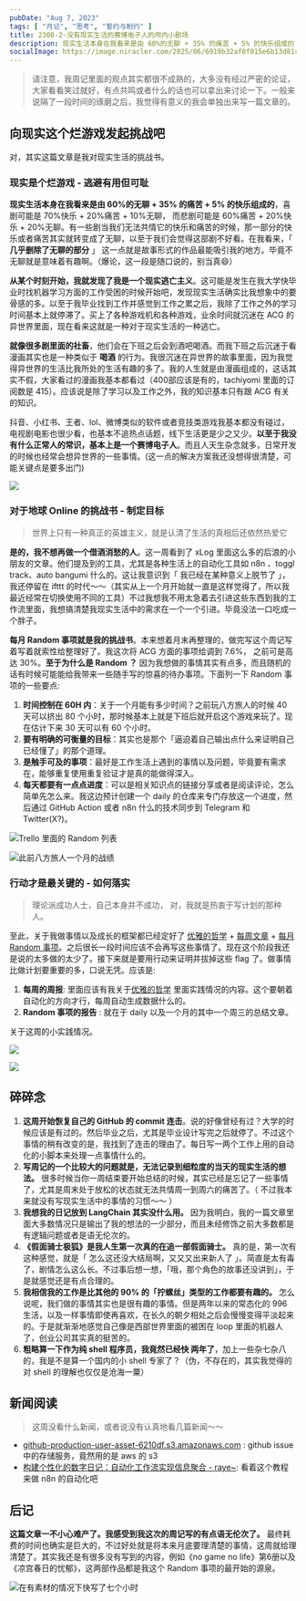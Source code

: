 ```yaml
---
pubDate: "Aug 7, 2023"
tags: [ "月记", "思考", "誓约与制约" ]
title: 2308-2-没有现实生活的赛博电子人的颅内小剧场
description: 现实生活本身在我看来是由 60%的无聊 + 35% 的痛苦 + 5% 的快乐组成的
socialImage: https://image.niracler.com/2025/06/6919b32af0f015e6b13d81c4a7d1f2b2.jpeg
---
```




> 请注意，我周记里面的观点其实都很不成熟的，大多没有经过严密的论证，大家看看笑过就好，有点共鸣或者什么的话也可以拿出来讨论一下。一般来说隔了一段时间的琢磨之后，我觉得有意义的我会单独出来写一篇文章的。

## 向现实这个烂游戏发起挑战吧

对，其实这篇文章是我对现实生活的挑战书。

### 现实是个烂游戏 - 逃避有用但可耻

**现实生活本身在我看来是由 60%的无聊 + 35% 的痛苦 + 5% 的快乐组成的**，喜剧可能是 70%快乐 + 20%痛苦 + 10%无聊， 而悲剧可能是 60%痛苦 + 20%快乐 + 20%无聊。有一些剧当我们无法共情它的快乐和痛苦的时候，那一部分的快乐或者痛苦其实就转变成了无聊，以至于我们会觉得这部剧不好看。在我看来，「 **几乎删除了无聊的部分** 」 这一点就是故事形式的作品最能吸引我的地方。毕竟不无聊就是意味着有趣啊。（<Spoiler>爆论，这一段是随口说的，别当真😄</Spoiler>）

**从某个时刻开始，我就发现了我是一个现实逃亡主义**。这可能是发生在我大学快毕业时找机器学习方面的工作受困的时候开始吧，发现现实生活确实比我想象中的要骨感的多。以至于我毕业找到工作并感觉到工作之累之后，我除了工作之外的学习时间基本上就停滞了。买上了各种游戏机和各种游戏，业余时间就沉迷在 ACG 的异世界里面，现在看来这就是一种对于现实生活的一种逃亡。

**就像很多剧里面的社畜**，他们会在下班之后会到酒吧喝酒。而我下班之后沉迷于看漫画其实也是一种类似于 **喝酒** 的行为。我很沉迷在异世界的故事里面，因为我觉得异世界的生活比我所处的生活有趣的多了。我的人生就是由漫画组成的，这话其实不假，大家看过的漫画我基本都看过（<Spoiler>400部应该是有的，tachiyomi 里面的订阅数是 415</Spoiler>）。应该说是除了学习以及工作之外，我的知识基本只有跟 ACG 有关的知识。

抖音、小红书、王者、lol、微博类似的软件或者竞技类游戏我基本都没有碰过，电视剧电影也很少看，也基本不追热点话题，线下生活更是少之又少。**以至于我没有什么正常人的常识，基本上是一个赛博电子人**。而且人天生杂念就多，日常开发的时候也经常会想异世界的一些事情。(<Spoiler>这一点的解决方案我还没想得很清楚，可能关键点是要多出门</Spoiler>)

![](https://image.niracler.com/2025/06/3ee57951818d7ffd57f2c94c578c1d07.jpeg)

### 对于地球 Online 的挑战书 - 制定目标

> 世界上只有一种真正的英雄主义，就是认清了生活的真相后还依然热爱它

**是的，我不想再做一个借酒消愁的人**。这一周看到了 xLog 里面这么多的后浪的小朋友的文章。他们提及到的工具，尤其是各种生活上的自动化工具如 n8n 、toggl track、auto bangumi 什么的。这让我意识到「 我已经在某种意义上脱节了 」，我还停留在 ifttt 的时代～～（其实从上一个月开始就一直是这样觉得了，所以我最近经常在切换使用不同的工具）不过我想我不用太急着去引进这些东西到我的工作流里面，我想搞清楚我现实生活中的需求在一个一个引进。毕竟没法一口吃成一个胖子。

**每月 Random 事项就是我的挑战书**。本来想着月末再整理的，做完写这个周记写着写着就索性给整理好了。我这次将 ACG 方面的事项给调到 7.6%， 之前可是高达 30%。**至于为什么是 Random ？** 因为我想做的事情其实有点多，而且随机的话有时候可能能给我带来一些随手写的惊喜的待办事项。下面列一下 Random 事项的一些要点: 

1. **时间控制在 60H 内**：关于一个月能有多少时间？之前玩八方旅人的时候 40 天可以挤出 80 个小时，那时候基本上就是下班后就开启这个游戏来玩了。现在估计下来 30 天可以有 60 个小时。
2. **要有明确的可衡量的目标**：其实也是那个「逼迫着自己输出点什么来证明自己已经懂了」的那个道理。
3. **是触手可及的事项**：最好是工作生活上遇到的事情以及问题，毕竟要有需求在，能够重复使用重复验证才是真的能做得深入。
4. **每天都要有一点点进度**：可以是相关知识点的链接分享或者是阅读评论，怎么简单先怎么来。我这边预计创建一个 daily 的仓库来专门存放这一个进度，然后通过 GitHub Action 或者 n8n 什么的技术同步到 Telegram 和 Twitter(X?)。

![Trello 里面的 Random 列表](https://image.niracler.com/2025/06/6b6e5dca6e9ae8c5647ef35d09a59952.png)

![此前八方旅人一个月的战绩](https://image.niracler.com/2025/06/609de2031d8bb471226571ac39da5322.jpeg)

### 行动才是最关键的 - 如何落实

> 理论派成功人士，自己本身并不成功， 对，我就是热衷于写计划的那种人。

至此，关于我做事情以及成长的框架都已经定好了 [优雅的哲学](https://niracler/elegant) + [每周文章](https://niracler/202308-2) + [每月 Random 事项](https://niracler/202308-3)。之后很长一段时间应该不会再写这些事情了。现在这个阶段我还是说的太多做的太少了。接下来就是要用行动来证明并拔掉这些 flag 了。做事情比做计划要重要的多，口说无凭。应该是: 

1. **每周的周报**: 里面应该有我关于[优雅的哲学](https://niracler/elegant)  里面实践情况的内容。这个要朝着自动化的方向才行，每周自动生成数据什么的。
2. **Random 事项的报告** : 就在于 daily 以及一个月的其中一个周三的总结文章。

关于这周的小实践情况。

![](https://image.niracler.com/2025/06/60773bc19157e018d58d7c430a947d1d.png)

![](https://image.niracler.com/2025/06/e60f38b7ce28b3e02680559949737865.jpeg)

## 碎碎念

1. **这周开始恢复自己的 GitHub 的 commit 连击**。说的好像曾经有过？大学的时候应该是有过的。然后毕业之后，尤其是毕业设计写完之后就停了。不过这个事情的稍有改变的是，我找到了连击的理由了。每日写一两个工作上用的自动化的小脚本来处理一点事情什么的。
2. **写周记的一个比较大的问题就是，无法记录到细粒度的当天的现实生活的想法。** 很多时候当你一周结束要开始总结的时候，其实已经是忘记了一些事情了，尤其是周末处于放松的状态就无法共情周一到周六的痛苦了。（<Spoiler> 不过我本来就没有写现实生活中的事情的习惯～～ </Spoiler>）
3. **我想我的日记放到 LangChain 其实没什么用。** 因为我明白，我的一篇文章里面大多数情况只是输出了我的想法的一少部分，而且未经修饰之前大多数都是有逻辑问题或者是语无伦次的。
4. **《假面骑士极狐》是我人生第一次真的在追一部假面骑士。** 真的是，第一次有这种感觉，就是「 怎么这还没大结局啊，又又又出来新人了 」。简直是太有毒了，剧情怎么这么长。不过事后想一想，「哦，那个角色的故事还没讲到」，于是就感觉还是有点合理的。
5. **我相信我的工作是比其他的 90% 的「拧螺丝」类型的工作都要有趣的。** 怎么说呢，我们做的事情其实也是很有趣的事情。但是两年以来的常态化的 996 生活，以及一样事情即使再喜欢，在长久的朝夕相处之后会慢慢变得平淡起来的。于是就渐渐地感觉自己像是西部世界里面的被困在 loop 里面的机器人了，创业公司其实真的挺苦的。
6. **粗略算一下作为纯 shell 程序员，我竟然已经快 两年了**，加上一些杂七杂八的，我是不是算一个国内的小 shell 专家了？（<Spoiler>伪，不存在的，其实我觉得的对 shell 的理解也仅仅是沧海一粟</Spoiler>）


## 新闻阅读

> 这周没看什么新闻，或者说没有认真地看几篇新闻～～

- [github-production-user-asset-6210df.s3.amazonaws.com](https://github-production-user-asset-6210df.s3.amazonaws.com/) : github issue 中的存储服务，竟然用的是 aws 的 s3
- [构建个性化的数字日记：自动化工作流实现信息聚合 - raye\~](https://raye.xlog.app/gou-jian-ge-xing-hua-de-shu-zi-ri-ji--zi-dong-hua-gong-zuo-liu-shi-xian-xin-xi-ju-he): 看着这个教程来做 n8n 的自动化吧

## 后记

**这篇文章一不小心难产了。我感受到我这次的周记写的有点语无伦次了。** 最终耗费的时间也确实是巨大的，不过好处就是将本来月底要理清楚的事情，这周就给理清楚了。其实我还是有很多没有写到的内容，例如《no game no life》第6册以及《凉宫春日的忧郁》，这两部作品都是我这个 Random 事项的最开始的源泉。

![在有素材的情况下快写了七个小时](https://image.niracler.com/2025/06/3e50d2850aff350c93f073c5f1c74a65.png)
